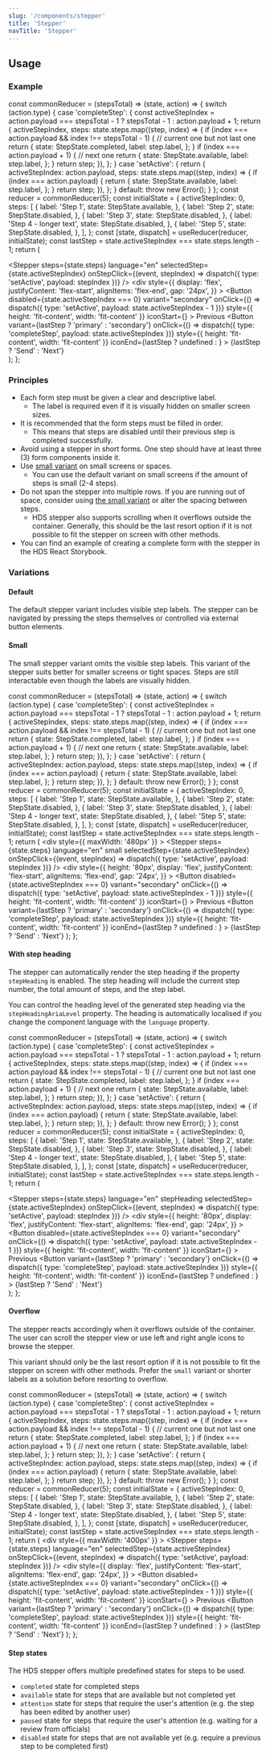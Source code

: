 ```yaml
---
slug: '/components/stepper'
title: 'Stepper'
navTitle: 'Stepper'
---
```




## Usage

### Example

  const commonReducer = (stepsTotal) => (state, action) => {
    switch (action.type) {
      case 'completeStep': {
        const activeStepIndex = action.payload === stepsTotal - 1 ? stepsTotal - 1 : action.payload + 1;
        return {
          activeStepIndex,
          steps: state.steps.map((step, index) => {
            if (index === action.payload && index !== stepsTotal - 1) {
              // current one but not last one
              return {
                state: StepState.completed,
                label: step.label,
              };
            }
            if (index === action.payload + 1) {
              // next one
              return {
                state: StepState.available,
                label: step.label,
              };
            }
            return step;
          }),
        };
      }
      case 'setActive': {
        return {
          activeStepIndex: action.payload,
          steps: state.steps.map((step, index) => {
            if (index === action.payload) {
              return {
                state: StepState.available,
                label: step.label,
              };
            }
            return step;
          }),
        };
      }
      default:
        throw new Error();
    }
  };
  const reducer = commonReducer(5);
  const initialState = {
    activeStepIndex: 0,
    steps: [
      {
        label: 'Step 1',
        state: StepState.available,
      },
      {
        label: 'Step 2',
        state: StepState.disabled,
      },
      {
        label: 'Step 3',
        state: StepState.disabled,
      },
      {
        label: 'Step 4 - longer text',
        state: StepState.disabled,
      },
      {
        label: 'Step 5',
        state: StepState.disabled,
      },
    ],
  };
  const [state, dispatch] = useReducer(reducer, initialState);
  const lastStep = state.activeStepIndex === state.steps.length - 1;
  return (
    <div>
      <Stepper
        steps={state.steps}
        language="en"
        selectedStep={state.activeStepIndex}
        onStepClick={(event, stepIndex) => dispatch({ type: 'setActive', payload: stepIndex })}
      />
      <div
        style={{
          display: 'flex',
          justifyContent: 'flex-start',
          alignItems: 'flex-end',
          gap: '24px',
        }}
      >
        <Button
          disabled={state.activeStepIndex === 0}
          variant="secondary"
          onClick={() => dispatch({ type: 'setActive', payload: state.activeStepIndex - 1 })}
          style={{ height: 'fit-content', width: 'fit-content' }}
          iconStart={<IconArrowLeft />}
        >
          Previous
        </Button>
        <Button
          variant={lastStep ? 'primary' : 'secondary'}
          onClick={() => dispatch({ type: 'completeStep', payload: state.activeStepIndex })}
          style={{ height: 'fit-content', width: 'fit-content' }}
          iconEnd={lastStep ? undefined : <IconArrowRight />}
        >
          {lastStep ? 'Send' : 'Next'}
        </Button>
      </div>
    </div>
  );
};

<PlaygroundPreview>
  <StepperExample />
</PlaygroundPreview>

### Principles
- Each form step must be given a clear and descriptive label.
  - The label is required even if it is visually hidden on smaller screen sizes.
- It is recommended that the form steps must be filled in order.
  - This means that steps are disabled until their previous step is completed successfully.
- Avoid using a stepper in short forms. One step should have at least three (3) form components inside it.
- Use [small variant](#small) on small screens or spaces.
  - You can use the default variant on small screens if the amount of steps is small (2-4 steps).
- Do not span the stepper into multiple rows. If you are running out of space, consider using [the small variant](#small) or alter the spacing between steps.
  - HDS stepper also supports scrolling when it overflows outside the container. Generally, this should be the last resort option if it is not possible to fit the stepper on screen with other methods.
- You can find an example of creating a complete form with the stepper in <Link openInNewTab openInNewTabAriaLabel="Opens in a new tab" size="M" href="/storybook/react/?path=/docs/components-stepper--simple-form-example#simple-form-example">the HDS React Storybook</Link>.

### Variations

#### Default
The default stepper variant includes visible step labels. The stepper can be navigated by pressing the steps themselves or controlled via external button elements.

<PlaygroundPreview>
   <StepperExample />
</PlaygroundPreview>

#### Small
The small stepper variant omits the visible step labels. This variant of the stepper suits better for smaller screens or tight spaces. Steps are still interactable even though the labels are visually hidden.

  const commonReducer = (stepsTotal) => (state, action) => {
    switch (action.type) {
      case 'completeStep': {
        const activeStepIndex = action.payload === stepsTotal - 1 ? stepsTotal - 1 : action.payload + 1;
        return {
          activeStepIndex,
          steps: state.steps.map((step, index) => {
            if (index === action.payload && index !== stepsTotal - 1) {
              // current one but not last one
              return {
                state: StepState.completed,
                label: step.label,
              };
            }
            if (index === action.payload + 1) {
              // next one
              return {
                state: StepState.available,
                label: step.label,
              };
            }
            return step;
          }),
        };
      }
      case 'setActive': {
        return {
          activeStepIndex: action.payload,
          steps: state.steps.map((step, index) => {
            if (index === action.payload) {
              return {
                state: StepState.available,
                label: step.label,
              };
            }
            return step;
          }),
        };
      }
      default:
        throw new Error();
    }
  };
  const reducer = commonReducer(5);
  const initialState = {
    activeStepIndex: 0,
    steps: [
      {
        label: 'Step 1',
        state: StepState.available,
      },
      {
        label: 'Step 2',
        state: StepState.disabled,
      },
      {
        label: 'Step 3',
        state: StepState.disabled,
      },
      {
        label: 'Step 4 - longer text',
        state: StepState.disabled,
      },
      {
        label: 'Step 5',
        state: StepState.disabled,
      },
    ],
  };
  const [state, dispatch] = useReducer(reducer, initialState);
  const lastStep = state.activeStepIndex === state.steps.length - 1;
  return (
    <div 
      style={{
        maxWidth: '480px'
      }}
    >
      <Stepper
        steps={state.steps}
        language="en"
        small
        selectedStep={state.activeStepIndex}
        onStepClick={(event, stepIndex) => dispatch({ type: 'setActive', payload: stepIndex })}
      />
      <div
        style={{
          height: '80px',
          display: 'flex',
          justifyContent: 'flex-start',
          alignItems: 'flex-end',
          gap: '24px',
        }}
      >
        <Button
          disabled={state.activeStepIndex === 0}
          variant="secondary"
          onClick={() => dispatch({ type: 'setActive', payload: state.activeStepIndex - 1 })}
          style={{ height: 'fit-content', width: 'fit-content' }}
          iconStart={<IconArrowLeft />}
        >
          Previous
        </Button>
        <Button
          variant={lastStep ? 'primary' : 'secondary'}
          onClick={() => dispatch({ type: 'completeStep', payload: state.activeStepIndex })}
          style={{ height: 'fit-content', width: 'fit-content' }}
          iconEnd={lastStep ? undefined : <IconArrowRight />}
        >
          {lastStep ? 'Send' : 'Next'}
        </Button>
      </div>
    </div>
  );
};

<PlaygroundPreview>
  <SmallStepperExample />
</PlaygroundPreview>

#### With step heading
The stepper can automatically render the step heading if the property `stepHeading` is enabled. The step heading will include the current step number, the total amount of steps, and the step label. 

You can control the heading level of the generated step heading via the `stepHeadingAriaLevel` property. The heading is automatically localised if you change the component language with the `language` property.

  const commonReducer = (stepsTotal) => (state, action) => {
    switch (action.type) {
      case 'completeStep': {
        const activeStepIndex = action.payload === stepsTotal - 1 ? stepsTotal - 1 : action.payload + 1;
        return {
          activeStepIndex,
          steps: state.steps.map((step, index) => {
            if (index === action.payload && index !== stepsTotal - 1) {
              // current one but not last one
              return {
                state: StepState.completed,
                label: step.label,
              };
            }
            if (index === action.payload + 1) {
              // next one
              return {
                state: StepState.available,
                label: step.label,
              };
            }
            return step;
          }),
        };
      }
      case 'setActive': {
        return {
          activeStepIndex: action.payload,
          steps: state.steps.map((step, index) => {
            if (index === action.payload) {
              return {
                state: StepState.available,
                label: step.label,
              };
            }
            return step;
          }),
        };
      }
      default:
        throw new Error();
    }
  };
  const reducer = commonReducer(5);
  const initialState = {
    activeStepIndex: 0,
    steps: [
      {
        label: 'Step 1',
        state: StepState.available,
      },
      {
        label: 'Step 2',
        state: StepState.disabled,
      },
      {
        label: 'Step 3',
        state: StepState.disabled,
      },
      {
        label: 'Step 4 - longer text',
        state: StepState.disabled,
      },
      {
        label: 'Step 5',
        state: StepState.disabled,
      },
    ],
  };
  const [state, dispatch] = useReducer(reducer, initialState);
  const lastStep = state.activeStepIndex === state.steps.length - 1;
  return (
    <div>
      <Stepper
        steps={state.steps}
        language="en"
        stepHeading
        selectedStep={state.activeStepIndex}
        onStepClick={(event, stepIndex) => dispatch({ type: 'setActive', payload: stepIndex })}
      />
      <div
        style={{
          height: '80px',
          display: 'flex',
          justifyContent: 'flex-start',
          alignItems: 'flex-end',
          gap: '24px',
        }}
      >
        <Button
          disabled={state.activeStepIndex === 0}
          variant="secondary"
          onClick={() => dispatch({ type: 'setActive', payload: state.activeStepIndex - 1 })}
          style={{ height: 'fit-content', width: 'fit-content' }}
          iconStart={<IconArrowLeft />}
        >
          Previous
        </Button>
        <Button
          variant={lastStep ? 'primary' : 'secondary'}
          onClick={() => dispatch({ type: 'completeStep', payload: state.activeStepIndex })}
          style={{ height: 'fit-content', width: 'fit-content' }}
          iconEnd={lastStep ? undefined : <IconArrowRight />}
        >
          {lastStep ? 'Send' : 'Next'}
        </Button>
      </div>
    </div>
  );
};

<PlaygroundPreview>
  <HeadingStepperExample />
</PlaygroundPreview>

#### Overflow
The stepper reacts accordingly when it overflows outside of the container. The user can scroll the stepper view or use left and right angle icons to browse the stepper.

This variant should only be the last resort option if it is not possible to fit the stepper on screen with other methods. Prefer the `small` variant or shorter labels as a solution before resorting to overflow.

  const commonReducer = (stepsTotal) => (state, action) => {
    switch (action.type) {
      case 'completeStep': {
        const activeStepIndex = action.payload === stepsTotal - 1 ? stepsTotal - 1 : action.payload + 1;
        return {
          activeStepIndex,
          steps: state.steps.map((step, index) => {
            if (index === action.payload && index !== stepsTotal - 1) {
              // current one but not last one
              return {
                state: StepState.completed,
                label: step.label,
              };
            }
            if (index === action.payload + 1) {
              // next one
              return {
                state: StepState.available,
                label: step.label,
              };
            }
            return step;
          }),
        };
      }
      case 'setActive': {
        return {
          activeStepIndex: action.payload,
          steps: state.steps.map((step, index) => {
            if (index === action.payload) {
              return {
                state: StepState.available,
                label: step.label,
              };
            }
            return step;
          }),
        };
      }
      default:
        throw new Error();
    }
  };
  const reducer = commonReducer(5);
  const initialState = {
    activeStepIndex: 0,
    steps: [
      {
        label: 'Step 1',
        state: StepState.available,
      },
      {
        label: 'Step 2',
        state: StepState.disabled,
      },
      {
        label: 'Step 3',
        state: StepState.disabled,
      },
      {
        label: 'Step 4 - longer text',
        state: StepState.disabled,
      },
      {
        label: 'Step 5',
        state: StepState.disabled,
      },
    ],
  };
  const [state, dispatch] = useReducer(reducer, initialState);
  const lastStep = state.activeStepIndex === state.steps.length - 1;
  return (
    <div 
      style={{
        maxWidth: '400px'
      }}
    >
      <Stepper
        steps={state.steps}
        language="en"
        selectedStep={state.activeStepIndex}
        onStepClick={(event, stepIndex) => dispatch({ type: 'setActive', payload: stepIndex })}
      />
      <div
        style={{
          display: 'flex',
          justifyContent: 'flex-start',
          alignItems: 'flex-end',
          gap: '24px',
        }}
      >
        <Button
          disabled={state.activeStepIndex === 0}
          variant="secondary"
          onClick={() => dispatch({ type: 'setActive', payload: state.activeStepIndex - 1 })}
          style={{ height: 'fit-content', width: 'fit-content' }}
          iconStart={<IconArrowLeft />}
        >
          Previous
        </Button>
        <Button
          variant={lastStep ? 'primary' : 'secondary'}
          onClick={() => dispatch({ type: 'completeStep', payload: state.activeStepIndex })}
          style={{ height: 'fit-content', width: 'fit-content' }}
          iconEnd={lastStep ? undefined : <IconArrowRight />}
        >
          {lastStep ? 'Send' : 'Next'}
        </Button>
      </div>
    </div>
  );
};

<PlaygroundPreview>
  <OverflowStepperExample />
</PlaygroundPreview>

#### Step states
The HDS stepper offers multiple predefined states for steps to be used. 
- `completed` state for completed steps
- `available` state for steps that are available but not completed yet
- `attention` state for steps that require the user's attention (e.g. the step has been edited by another user)
- `paused` state for steps that require the user's attention (e.g. waiting for a review from officials)
- `disabled` state for steps that are not available yet (e.g. require a previous step to be completed first)

<PlaygroundPreview>
  <Stepper
    language="en"
    onStepClick={function noRefCheck(){}}
    selectedStep={1}
    steps={[
      {
        label: 'Completed',
        state: StepState.completed
      },
      {
        label: 'Current',
        state: StepState.available
      },
      {
        label: 'Available',
        state: StepState.available
      },
      {
        label: 'Needs attention',
        state: StepState.attention
      },
      {
        label: 'Paused',
        state: StepState.paused
      },
      {
        label: 'Disabled',
        state: StepState.disabled
      }
    ]}
  />  
</PlaygroundPreview>
